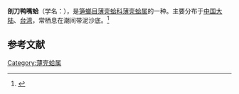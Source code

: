 {{Speciesbox
| name = 剖刀鸭嘴蛤
| image = 
| image_width = 
| genus = Laternula
| species = boschasina
| authority = (Reeve, 1863)
}}
'''剖刀鸭嘴蛤'''（学名：''{{lang|la|Laternula boschasina}}''），是[[笋螂目|笋螂目]][[薄壳蛤科|薄壳蛤科]][[薄壳蛤属|薄壳蛤属]]的一种。主要分布于[[中国大陆|中国大陆]]、[[台湾|台湾]]，常栖息在潮间带泥沙底。<ref>{{cite web|url=http://shell.sinica.edu.tw/chinese/shellbase_detail.php?science_no=2827|title=国际贝库：剖刀鸭嘴蛤|publisher=台湾贝类资料库|accessdate=2009-08-11|archive-date=2016-03-04|archive-url=https://web.archive.org/web/20160304111151/http://shell.sinica.edu.tw/chinese/shellbase_detail.php?science_no=2827|dead-url=no}}</ref>

== 参考文献 ==
{{reflist|2}}
{{Taxonbar|from=Q13385607}}

[[Category:薄壳蛤属|Category:薄壳蛤属]]
